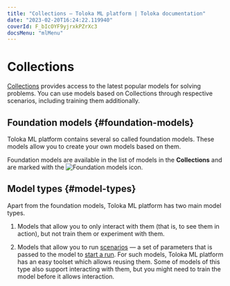 ```yaml
---
title: "Collections — Toloka ML platform | Toloka documentation"
date: "2023-02-20T16:24:22.119940"
coverId: F_bIcOYF9yjrxkPZrXc3
docsMenu: "mlMenu"
---
```



# Collections

[Collections](https://tolokamodels.tech/models/podium) provides access to the latest popular models for solving problems. You can use models based on Collections through respective scenarios, including training them additionally.

## Foundation models {#foundation-models}

Toloka ML platform contains several so called foundation models. These models allow you to create your own models based on them.

Foundation models are available in the list of models in the **Collections** and are marked with the <img src="https://tlkfrontprod.azureedge.net/portal-production/static/uploaded/images/1677056128215/1677056128215_original_svg.svg" alt="Foundation models" /> icon.

## Model types {#model-types}

Apart from the foundation models, Toloka ML platform has two main model types.

1. Models that allow you to only interact with them (that is, to see them in action), but not train them or experiment with them.

1. Models that allow you to run [scenarios](/docs/toloka-ml/models/scenarios) — a set of parameters that is passed to the model to [start a run](/docs/toloka-ml/tracking/runs). For such models, Toloka ML platform has an easy toolset which allows reusing them. Some of models of this type also support interacting with them, but you might need to train the model before it allows interaction.

<ModelActions/>
